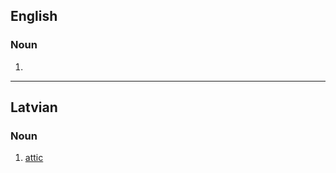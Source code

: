 ==English==

===Noun===
{{head|en|noun form}}

# {{plural of|mansard|lang=en}}

----

==Latvian==

===Noun===
{{lv-noun|m}}

# [[attic]]